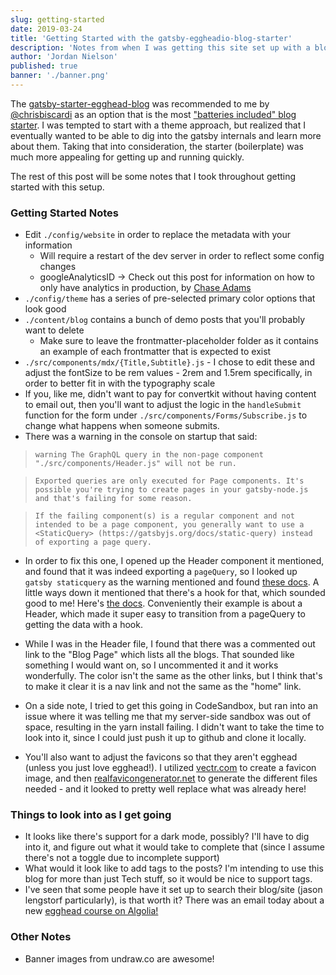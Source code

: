 ```yaml
---
slug: getting-started
date: 2019-03-24
title: 'Getting Started with the gatsby-eggheadio-blog-starter'
description: 'Notes from when I was getting this site set up with a blog'
author: 'Jordan Nielson'
published: true
banner: './banner.png'
---
```


The
[gatsby-starter-egghead-blog](https://github.com/eggheadio/gatsby-starter-egghead-blog)
was recommended to me by [@chrisbiscardi](https://twitter.com/chrisbiscardi) as
an option that is the most
["batteries included" blog starter](https://twitter.com/chrisbiscardi/status/1109614914073575424).
I was tempted to start with a theme approach, but realized that I eventually
wanted to be able to dig into the gatsby internals and learn more about them.
Taking that into consideration, the starter (boilerplate) was much more
appealing for getting up and running quickly.

The rest of this post will be some notes that I took throughout getting started
with this setup.

### Getting Started Notes

- Edit `./config/website` in order to replace the metadata with your information
  - Will require a restart of the dev server in order to reflect some config
    changes
  - googleAnalyticsID -> Check out this post for information on how to only have
    analytics in production, by
    [Chase Adams](https://chaseonsoftware.com/netlify-gatsby-analytics/)
- `./config/theme` has a series of pre-selected primary color options that look
  good
- `./content/blog` contains a bunch of demo posts that you'll probably want to
  delete
  - Make sure to leave the frontmatter-placeholder folder as it contains an
    example of each frontmatter that is expected to exist
- `./src/components/mdx/{Title,Subtitle}.js` - I chose to edit these and adjust
  the fontSize to be rem values - 2rem and 1.5rem specifically, in order to
  better fit in with the typography scale
- If you, like me, didn't want to pay for convertkit without having content to
  email out, then you'll want to adjust the logic in the `handleSubmit` function
  for the form under `./src/components/Forms/Subscribe.js` to change what
  happens when someone submits.
- There was a warning in the console on startup that said:

> `warning The GraphQL query in the non-page component "./src/components/Header.js" will not be run.`

> `Exported queries are only executed for Page components. It's possible you're trying to create pages in your gatsby-node.js and that's failing for some reason.`

> `If the failing component(s) is a regular component and not intended to be a page component, you generally want to use a <StaticQuery> (https://gatsbyjs.org/docs/static-query) instead of exporting a page query.`

- In order to fix this one, I opened up the Header component it mentioned, and
  found that it was indeed exporting a `pageQuery`, so I looked up
  `gatsby staticquery` as the warning mentioned and found
  [these docs](https://www.gatsbyjs.org/docs/static-query/). A little ways down
  it mentioned that there's a hook for that, which sounded good to me! Here's
  [the docs](https://www.gatsbyjs.org/docs/use-static-query/). Conveniently
  their example is about a Header, which made it super easy to transition from a
  pageQuery to getting the data with a hook.

- While I was in the Header file, I found that there was a commented out link to
  the "Blog Page" which lists all the blogs. That sounded like something I would
  want on, so I uncommented it and it works wonderfully. The color isn't the
  same as the other links, but I think that's to make it clear it is a nav link
  and not the same as the "home" link.

- On a side note, I tried to get this going in CodeSandbox, but ran into an
  issue where it was telling me that my server-side sandbox was out of space,
  resulting in the yarn install failing. I didn't want to take the time to look
  into it, since I could just push it up to github and clone it locally.

- You'll also want to adjust the favicons so that they aren't egghead (unless
  you just love egghead!). I utilized [vectr.com](https://vectr.com/) to create
  a favicon image, and then
  [realfavicongenerator.net](https://realfavicongenerator.net/) to generate the
  different files needed - and it looked to pretty well replace what was already
  here!

### Things to look into as I get going

- It looks like there's support for a dark mode, possibly? I'll have to dig into
  it, and figure out what it would take to complete that (since I assume there's
  not a toggle due to incomplete support)
- What would it look like to add tags to the posts? I'm intending to use this
  blog for more than just Tech stuff, so it would be nice to support tags.
- I've seen that some people have it set up to search their blog/site (jason
  lengstorf particularly), is that worth it? There was an email today about a
  new
  [egghead course on Algolia!](https://egghead.io/courses/getting-started-with-algolia-instantsearch-js)

### Other Notes

- Banner images from undraw.co are awesome!

